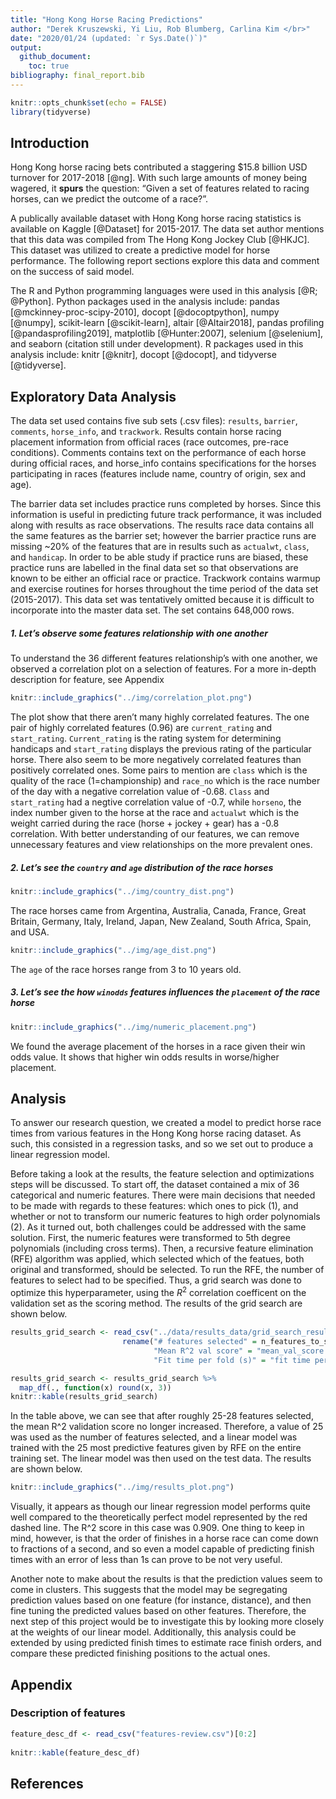 ```yaml
---
title: "Hong Kong Horse Racing Predictions"
author: "Derek Kruszewski, Yi Liu, Rob Blumberg, Carlina Kim </br>"
date: "2020/01/24 (updated: `r Sys.Date()`)"
output:
  github_document:
    toc: true
bibliography: final_report.bib
---
```


```r
knitr::opts_chunk$set(echo = FALSE)
library(tidyverse)
```

## Introduction

Hong Kong horse racing bets contributed a staggering $15.8 billion USD turnover for 2017-2018 [@ng]. With such large amounts of money being wagered, it **spurs** the question: "Given a set of features related to racing horses, can we predict the outcome of a race?".

A publically available dataset with Hong Kong horse racing statistics is available on Kaggle [@Dataset] for 2015-2017. The data set author mentions that this data was compiled from The Hong Kong Jockey Club [@HKJC]. This dataset was utilized to create a predictive model for horse performance. The following report sections explore this data and comment on the success of said model.

The R and Python programming languages were used in this analysis [@R; @Python]. Python packages used in the analysis include: pandas [@mckinney-proc-scipy-2010], docopt [@docoptpython], numpy [@numpy], scikit-learn [@scikit-learn], altair [@Altair2018], pandas profiling [@pandasprofiling2019], matplotlib [@Hunter:2007], selenium [@selenium], and seaborn (citation still under development). R packages used in this analysis include: knitr [@knitr], docopt [@docopt], and tidyverse [@tidyverse].

## Exploratory Data Analysis

The data set used contains five sub sets (.csv files): `results`, `barrier`, `comments`, `horse_info`, and `trackwork`. Results contain horse racing placement information from official races (race outcomes, pre-race conditions). Comments contains text on the performance of each horse during official races, and horse_info contains specifications for the horses participating in races (features include name, country of origin, sex and age).

The barrier data set includes practice runs completed by horses. Since this information is useful in predicting future track performance, it was included along with results as race observations. The results race data contains all the same features as the barrier set; however the barrier practice runs are missing ~20% of the features that are in results such as `actualwt`, `class`, and `handicap`. In order to be able study if practice runs are biased, these practice runs are labelled in the final data set so that observations are known to be either an official race or practice. Trackwork contains warmup and exercise routines for horses throughout the time period of the data set (2015-2017). This data set was tentatively omitted because it is difficult to incorporate into the master data set. The set contains 648,000 rows. 

##### 1. Let's observe some features relationship with one another

To understand the 36 different features relationship's with one another, we observed a correlation plot on a selection of features. For a more in-depth description for feature, see Appendix

```r
knitr::include_graphics("../img/correlation_plot.png")
```

 The plot show that there aren't many highly correlated features. The one pair of highly correlated features (0.96) are `current_rating` and `start_rating`. `Current_rating` is the rating system for determining handicaps and `start_rating` displays the previous rating of the particular horse. There also seem to be more negatively correlated features than positively correlated ones. Some pairs to mention are `class` which is the quality of the race (1=championship) and `race_no` which is the race number of the day with a negative correlation value of -0.68. `Class` and `start_rating` had a negtive correlation value of -0.7, while `horseno`, the index number given to the horse at the race and `actualwt` which is the weight carried during the race (horse + jockey + gear) has a -0.8 correlation. With better understanding of our features, we can remove unnecessary features and view relationships on the more prevalent ones. 


##### 2. Let's see the `country` and `age` distribution of the race horses

```r
knitr::include_graphics("../img/country_dist.png")
```

The race horses came from Argentina, Australia, Canada, France, Great Britain, Germany, Italy, Ireland, Japan, New Zealand, South Africa, Spain, and USA.

```r
knitr::include_graphics("../img/age_dist.png")
```

The `age` of the race horses range from 3 to 10 years old.

##### 3. Let's see the how `winodds` features influences the `placement` of the race horse 

```r
knitr::include_graphics("../img/numeric_placement.png")
```

We found the average placement of the horses in a race given their win odds value. It shows that higher win odds results in worse/higher placement.

## Analysis

To answer our research question, we created a model to predict horse race times from various features in the Hong Kong horse racing dataset. As such, this consisted in a regression tasks, and so we set out to produce a linear regression model. 

Before taking a look at the results, the feature selection and optimizations steps will be discussed. To start off, the dataset contained a mix of 36 categorical and numeric features. There were main decisions that needed to be made with regards to these features: which ones to pick (1), and whether or not to transform our numeric features to high order polynomials (2). As it turned out, both challenges could be addressed with the same solution. First, the numeric features were transformed to 5th degree polynomials (including cross terms). Then, a recursive feature elimination (RFE) algorithm was applied, which selected which of the featues, both original and transformed, should be selected. To run the RFE, the number of features to select had to be specified. Thus, a grid search was done to optimize this hyperparameter, using the $R^2$ correlation coefficent on the validation set as the scoring method. The results of the grid search are shown below.

```r
results_grid_search <- read_csv("../data/results_data/grid_search_results.csv")[2:4] %>% 
                         rename("# features selected" = n_features_to_select,
                                "Mean R^2 val score" = "mean_val_score (r2)", 
                                "Fit time per fold (s)" = "fit time per fold (s)")

results_grid_search <- results_grid_search %>% 
  map_df(., function(x) round(x, 3))
knitr::kable(results_grid_search)
```

In the table above, we can see that after roughly 25-28 features selected, the mean R^2 validation score no longer increased. Therefore, a value of 25 was used as the number of features selected, and a linear model was trained with the 25 most predictive features given by RFE on the entire training set. The linear model was then used on the test data. The results are shown below.


```r
knitr::include_graphics("../img/results_plot.png")
```

Visually, it appears as though our linear regression model performs quite well compared to the theoretically perfect model represented by the red dashed line. The R^2 score in this case was 0.909. One thing to keep in mind, however, is that the order of finishes in a horse race can come down to fractions of a second, and so even a model capable of predicting finish times with an error of less than 1s can prove to be not very useful. 

Another note to make about the results is that the prediction values seem to come in clusters. This suggests that the model may be segregating prediction values based on one feature (for instance, distance), and then fine tuning the predicted values based on other features. Therefore, the next step of this project would be to investigate this by looking more closely at the weights of our linear model. Additionally, this analysis could be extended by using predicted finish times to estimate race finish orders, and compare these predicted finishing positions to the actual ones. 

## Appendix

### Description of features

```r
feature_desc_df <- read_csv("features-review.csv")[0:2]
                        
knitr::kable(feature_desc_df)
```

## References
